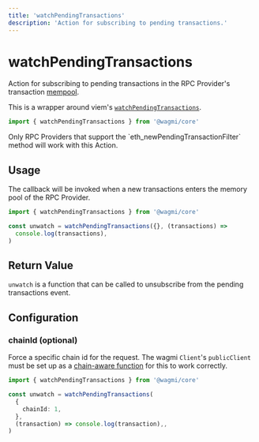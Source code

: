 ```yaml
---
title: 'watchPendingTransactions'
description: 'Action for subscribing to pending transactions.'
---
```



# watchPendingTransactions

Action for subscribing to pending transactions in the RPC Provider's transaction [mempool](https://www.alchemy.com/overviews/what-is-a-mempool).

This is a wrapper around viem's [`watchPendingTransactions`](https://viem.sh/docs/actions/public/watchPendingTransactions.html).

```ts
import { watchPendingTransactions } from '@wagmi/core'
```

<Callout>
  Only RPC Providers that support the `eth_newPendingTransactionFilter` method
  will work with this Action.
</Callout>

## Usage

The callback will be invoked when a new transactions enters the memory pool of the RPC Provider.

```ts
import { watchPendingTransactions } from '@wagmi/core'

const unwatch = watchPendingTransactions({}, (transactions) =>
  console.log(transactions),
)
```

## Return Value

`unwatch` is a function that can be called to unsubscribe from the pending transactions event.

## Configuration

### chainId (optional)

Force a specific chain id for the request. The wagmi `Client`'s `publicClient` must be set up as a [chain-aware function](/core/config#publicclient-optional) for this to work correctly.

```ts {5}
import { watchPendingTransactions } from '@wagmi/core'

const unwatch = watchPendingTransactions(
  {
    chainId: 1,
  },
  (transaction) => console.log(transaction),,
)
```
